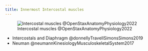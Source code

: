 ```yaml
---
title: Innermost Intercostal muscles
---
```



![Intercostal muscles @OpenStaxAnatomyPhysiology2022](/The Archive/Images/OpenStax Anatomy and Physiology 2e/fig11.18 Intercostal Muscles.jpeg){#fig-openstax-fig11.18}

::: {.callout title="Reading list"}

- Intercostals and Diaphragm @donnellyTravellSimonsSimons2019
- Neuman @neumannKinesiologyMusculoskeletalSystem2017

:::
